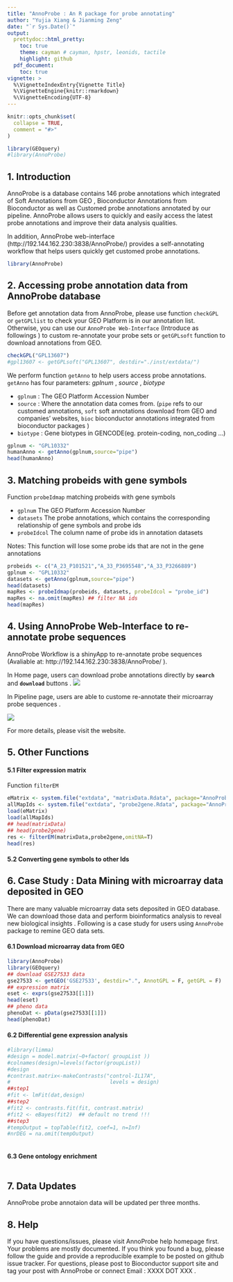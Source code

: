 ---
title: "AnnoProbe : An R package for probe annotating"
author: "Yujia Xiang & Jianming Zeng"
date: "`r Sys.Date()`"
output: 
  prettydoc::html_pretty:
    toc: true
    theme: cayman # cayman, hpstr, leonids, tactile
    highlight: github
  pdf_document:
    toc: true
vignette: >
  %\VignetteIndexEntry{Vignette Title}
  %\VignetteEngine{knitr::rmarkdown}
  %\VignetteEncoding{UTF-8}
---

```{r setup, include = FALSE}
knitr::opts_chunk$set(
  collapse = TRUE,
  comment = "#>"
)
```


```{r echo=FALSE, results='hide', message=FALSE}
library(GEOquery)
#library(AnnoProbe)
```


## 1. Introduction
AnnoProbe is a database contains 146 probe annotations which integrated of Soft Annotations from GEO , Bioconductor Annotations from Bioconductor as well as Customed probe annotations annotated by our pipeline. AnnoProbe allows users to quickly and easily access the latest probe annotations and improve their data analysis qualities.

In addition, AnnoProbe web-interface (http://192.144.162.230:3838/AnnoProbe/)  provides a self-annotating workflow that helps users quickly get customed probe annotations.

```{r}
library(AnnoProbe)
```

## 2. Accessing probe annotation data from AnnoProbe database
Before get annotation data from AnnoProbe, please use function `checkGPL` or `getGPLlist` to check your GEO Platform is in our annotation list. Otherwise, you can use our `AnnoProbe Web-Interface` (Introduce as followings ) to custom re-annotate your probe sets or `getGPLsoft` function to download annotations from GEO.

```{r}
checkGPL("GPL13607")
#gpl13607 <- getGPLsoft("GPL13607", destdir="./inst/extdata/")
```

We perform function `getAnno` to help users access probe annotations.
`getAnno` has four parameters: _gplnum_ , _source_ , _biotype_ 

+ `gplnum` : The GEO Platform Accession Number
+ `source` : Where the annotation data comes from. (`pipe` refs to our customed annotations, `soft` soft annotations download from GEO and companies' websites, `bioc` bioconductor annotations integrated from bioconductor packages ) 
+ `biotype` : Gene biotypes in GENCODE(eg. protein-coding, non_coding ...)

```{r}
gplnum <- "GPL10332"
humanAnno <- getAnno(gplnum,source="pipe")
head(humanAnno)
```

## 3. Matching probeids with gene symbols
Function `probeIdmap` matching probeids with gene symbols

+ `gplnum` The GEO Platform Accession Number
+ `datasets` The probe annotations, which contains the corresponding relationship of gene symbols and probe ids
+ `probeIdcol` The column name of probe ids in annotation datasets

Notes: This function will lose some probe ids that are not in the gene annotations
```{r}
probeids <- c("A_23_P101521","A_33_P3695548","A_33_P3266889")
gplnum <- "GPL10332"
datasets <- getAnno(gplnum,source="pipe")
head(datasets)
mapRes <- probeIdmap(probeids, datasets, probeIdcol = "probe_id")
mapRes <- na.omit(mapRes) ## filter NA ids
head(mapRes)
```

## 4. Using AnnoProbe Web-Interface to re-annotate probe sequences
AnnoProbe Workflow is a shinyApp to re-annotate probe sequences (Avaliable at: http://192.144.162.230:3838/AnnoProbe/ ).

In Home page, users can download probe annotations directly by **`search`** and **`download`** buttons .
![](figures/home.png)

In Pipeline page, users are able to custome re-annotate their microarray probe sequences .

![](figures/pipeline.png)

For more details, please visit the website.

## 5. Other Functions

#### 5.1 Filter expression matrix
Function `filterEM` 

```{r}
eMatrix <- system.file("extdata", "matrixData.Rdata", package="AnnoProbe")
allMapIds <- system.file("extdata", "probe2gene.Rdata", package="AnnoProbe")
load(eMatrix)
load(allMapIds)
## head(matrixData)
## head(probe2gene)
res <- filterEM(matrixData,probe2gene,omitNA=T)
head(res)
```

#### 5.2 Converting gene symbols to other Ids




## 6. Case Study : Data Mining with microarray data deposited in GEO

There are many valuable microarray data sets deposited in GEO database. We can download those data and perform bioinformatics analysis to reveal new biological insights . Following is a case study for users using `AnnoProbe` package to remine GEO data sets.

#### 6.1 Download microarray data from GEO
```{r}
library(AnnoProbe)
library(GEOquery)
## download GSE27533 data
gse27533 <- getGEO('GSE27533', destdir=".", AnnotGPL = F, getGPL = F)  
## expression matrix
eset <- exprs(gse27533[[1]])
head(eset)
## pheno data
phenoDat <- pData(gse27533[[1]])
head(phenoDat)
```

#### 6.2 Differential gene expression analysis
```{r}
#library(limma)
#design = model.matrix(~0+factor( groupList ))
#colnames(design)=levels(factor(groupList))
#design
#contrast.matrix<-makeContrasts("control-IL17A",
#                                levels = design)
##step1
#fit <- lmFit(dat,design)
##step2
#fit2 <- contrasts.fit(fit, contrast.matrix) 
#fit2 <- eBayes(fit2)  ## default no trend !!!
##step3
#tempOutput = topTable(fit2, coef=1, n=Inf)
#nrDEG = na.omit(tempOutput) 
 
```


#### 6.3 Gene ontology enrichment
```{r}


```

## 7. Data Updates
AnnoProbe probe annotaion data will be updated per three months. 

## 8. Help
If you have questions/issues, please visit AnnoProbe help homepage first. Your problems are mostly documented. If you think you found a bug, please follow the guide and provide a reproducible example to be posted on github issue tracker. For questions,  please post to Bioconductor support site and tag your post with AnnoProbe or connect Email : XXXX DOT XXX .


